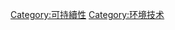 {{Commonscat|Sustainable technologies}}

[[Category:可持續性|Category:可持續性]]
[[Category:环境技术|Category:环境技术]]